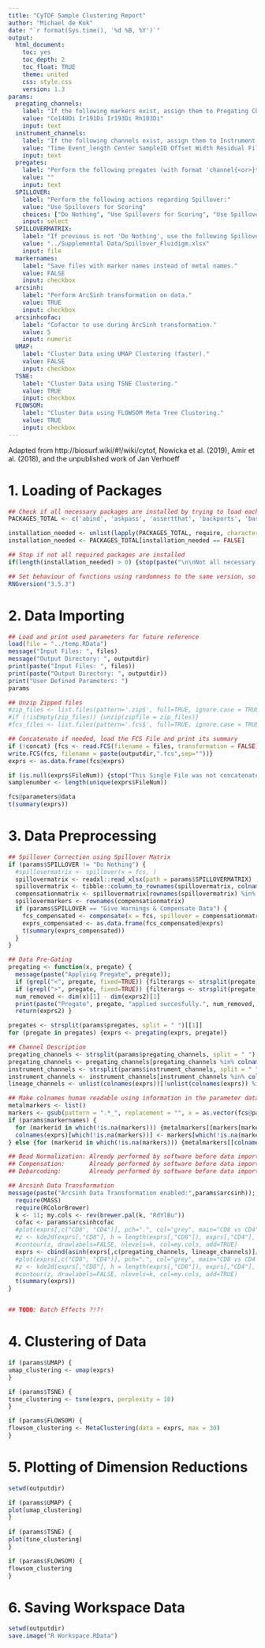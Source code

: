 ---
title: "CyTOF Sample Clustering Report"
author: "Michael de Kok"
date: "`r format(Sys.time(), '%d %B, %Y')`"
output:
  html_document:
    toc: yes
    toc_depth: 2
    toc_float: TRUE
    theme: united
    css: style.css
    version: 1.3
params:
  pregating_channels:
    label: "If the following markers exist, assign them to Pregating Channels and do not plot/score them. Seperated by spaces."
    value: "Ce140Di Ir191Di Ir193Di Rh103Di"
    input: text
  instrument_channels:
    label: "If the following channels exist, assign them to Instrument Channels and do not plot/score them. Sperated by spaces."
    value: "Time Event_length Center SampleID Offset Width Residual FileNum"
    input: text
  pregates:
    label: "Perform the following pregates (with format 'channel{<or>}threshold'). Seperated by spaces."
    value: ""
    input: text
  SPILLOVER:
    label: "Perform the following actions regarding Spillover:"
    value: "Use Spillovers for Scoring"
    choices: ["Do Nothing", "Use Spillovers for Scoring", "Use Spillovers for Scoring & Compensate Data in Graphs"]
    input: select
  SPILLOVERMATRIX:
    label: "If previous is not 'Do Nothing', use the following Spillover Matrix file."
    value: "../Supplemental Data/Spillover_Fluidigm.xlsx"
    input: file
  markernames:
    label: "Save files with marker names instead of metal names."
    value: FALSE
    input: checkbox     
  arcsinh: 
    label: "Perform ArcSinh transformation on data."
    value: TRUE
    input: checkbox
  arcsinhcofac: 
    label: "Cofactor to use during ArcSinh transformation."
    value: 5
    input: numeric      
  UMAP:
    label: "Cluster Data using UMAP Clustering (faster)."
    value: FALSE
    input: checkbox     
  TSNE: 
    label: "Cluster Data using TSNE Clustering."
    value: TRUE
    input: checkbox
  FLOWSOM: 
    label: "Cluster Data using FLOWSOM Meta Tree Clustering."
    value: TRUE
    input: checkbox  
---

Adapted from http://biosurf.wiki/#!/wiki/cytof, Nowicka et al. (2019), Amir et al. (2018), and the unpublished work of Jan Verhoeff

# 1. Loading of Packages

```{r packages, echo = TRUE, results='hide', message=FALSE}

## Check if all necessary packages are installed by trying to load each
PACKAGES_TOTAL <- c('abind', 'askpass', 'assertthat', 'backports', 'base64enc', 'beachmat', 'beeswarm', 'BH', 'Biobase', 'BiocGenerics', 'BiocInstaller', 'BiocNeighbors', 'BiocParallel', 'BiocSingular', 'bitops', 'brew', 'callr', 'car', 'carData', 'CATALYST', 'caTools', 'cellranger', 'circlize', 'cli', 'clipr', 'clisymbols', 'clue', 'colorspace', 'colourpicker', 'colorRamps', 'commonmark', 'ComplexHeatmap', 'ConsensusClusterPlus', 'corpcor', 'covr', 'crayon', 'crosstalk', 'curl', 'cydar', 'cytofCore', 'cytofkit', 'cytolib', 'cytutils', 'data.table', 'DelayedArray', 'DelayedMatrixStats', 'DEoptimR', 'desc', 'destiny', 'devtools', 'digest', 'doParallel', 'dotCall64', 'dplyr', 'drc', 'DT', 'e1071', 'edgeR', 'ellipsis', 'evaluate', 'fansi', 'fastmap', 'fields', 'flowCL', 'flowCore', 'flowDensity', 'FlowSOM', 'flowUtils', 'flowViz', 'flowWorkspace', 'forcats', 'foreach', 'formatR', 'fs', 'futile.logger', 'futile.options', 'gdata', 'GenomeInfoDb', 'GenomeInfoDbData', 'GenomicRanges', 'GEOmap', 'GetoptLong', 'ggbeeswarm', 'ggplot2', 'ggrepel', 'ggridges', 'ggthemes', 'gh', 'git2r', 'GlobalOptions', 'glue', 'gplots', 'graph', 'gridBase', 'gridExtra', 'gtable', 'gtools', 'haven', 'HDF5Array', 'hexbin', 'highr', 'hms', 'htmltools', 'htmlwidgets', 'httpuv', 'httr', 'IDPmisc', 'igraph', 'ini', 'installr', 'IRanges', 'irlba', 'iterators', 'jsonlite', 'knitr', 'kableExtra', 'kohonen', 'labeling', 'laeken', 'lambda.r', 'later', 'latticeExtra', 'lazyeval', 'lifecycle', 'limma', 'lme4', 'lmtest', 'locfit', 'magrittr', 'maps', 'maptools', 'markdown', 'MASS', 'MatrixModels', 'matrixStats', 'MBA', 'MEM', 'memoise', 'mime', 'miniUI', 'minqa', 'miscTools', 'multcomp', 'munsell', 'mvtnorm', 'ncdfFlow', 'nloptr', 'nnls', 'openssl', 'openxlsx', 'pbkrtest', 'pcaPP', 'pdist', 'permute', 'pheatmap', 'pillar', 'pkgbuild', 'pkgconfig', 'pkgload', 'plogr', 'plotly', 'plotrix', 'plyr', 'png', 'praise', 'prettyunits', 'processx', 'progress', 'promises', 'proxy', 'ps', 'purrr', 'quantreg', 'R6', 'Radviz', 'ranger', 'RANN', 'RBGL', 'rcmdcheck', 'RColorBrewer', 'Rcpp', 'RcppAnnoy', 'RcppArmadillo', 'RcppEigen', 'RcppHNSW', 'RcppParallel', 'RCurl', 'readr', 'readxl', 'rematch', 'remotes', 'reshape2', 'rex', 'RFOC', 'rgeos', 'Rgraphviz', 'rhdf5', 'Rhdf5lib', 'rio', 'rjson', 'rlang', 'rmarkdown', 'robustbase', 'roxygen2', 'Rphenograph', 'RPMG', 'rprojroot', 'RProtoBufLib', 'rrcov', 'RSEIS', 'rstudioapi', 'rsvd', 'Rtsne', 'RUnit', 'rversions', 'Rwave', 'S4Vectors', 'sandwich', 'scales', 'scater', 'scatterplot3d', 'sessioninfo', 'shape', 'shiny', 'shinyBS', 'shinydashboard', 'shinyFiles', 'shinyjs', 'SingleCellExperiment', 'smoother', 'snow', 'sourcetools', 'sp', 'spam', 'SPARQL', 'SparseM', 'splancs', 'statmod', 'stringi', 'stringr', 'SummarizedExperiment', 'sys', 'testthat', 'TH.data', 'tibble', 'tidyr', 'tidyselect', 'tinytex', 'tsne', 'TTR', 'usethis', 'utf8', 'vcd', 'vctrs', 'vegan', 'VGAM', 'VIM', 'vipor', 'viridis', 'viridisLite', 'whisker', 'withr', 'xfun', 'XML', 'xml2', 'xopen', 'xtable', 'xts', 'XVector', 'yaml', 'zeallot', 'zip', 'zlibbioc', 'zoo')

installation_needed <- unlist(lapply(PACKAGES_TOTAL, require, character.only = TRUE, quietly = TRUE))
installation_needed <- PACKAGES_TOTAL[installation_needed == FALSE]

## Stop if not all required packages are installed
if(length(installation_needed) > 0) {stop(paste("\n\nNot all necessary packages are installed! Run the Installation Executable or contact the author. The following packages are missing:", paste(installation_needed, collapse = ", ")))}

## Set behaviour of functions using randomness to the same version, so results are the same regardless of R version
RNGversion("3.5.3")

```

# 2. Data Importing

```{r import, message = FALSE}

## Load and print used parameters for future reference
load(file = "../temp.RData")
message("Input Files: ", files)
message("Output Directory: ", outputdir)
print(paste("Input Files: ", files))
print(paste("Output Directory: ", outputdir))
print("User Defined Parameters: ")
params

## Unzip Zipped files
#zip_files <- list.files(pattern='.zip$', full=TRUE, ignore.case = TRUE)
#if (!isEmpty(zip_files)) {unzip(zipfile = zip_files)}
#fcs_files <- list.files(pattern='.fcs$', full=TRUE, ignore.case = TRUE)

## Concatenate if needed, load the FCS File and print its summary
if (!concat) {fcs <- read.FCS(filename = files, transformation = FALSE)} else {fcs <- concatFCS(x = files, file_num = TRUE)
write.FCS(fcs, filename = paste(outputdir,".fcs",sep=""))}
exprs <- as.data.frame(fcs@exprs)

if (is.null(exprs$FileNum)) {stop("This Single File was not concatenated using this Script! Please re-concatenate your file using this script.")}
samplenumber <- length(unique(exprs$FileNum))

fcs@parameters@data
t(summary(exprs))

```

# 3. Data Preprocessing

```{r preprocessing}

## Spillover Correction using Spillover Matrix 
if (params$SPILLOVER != "Do Nothing") {
  #spillovermatrix <- spillover(x = fcs, )
  spillovermatrix <- readxl::read_xlsx(path = params$SPILLOVERMATRIX)
  spillovermatrix <- tibble::column_to_rownames(spillovermatrix, colnames(spillovermatrix)[1])
  compensationmatrix <- spillovermatrix[rownames(spillovermatrix) %in% colnames(fcs@exprs), colnames(spillovermatrix) %in% colnames(fcs@exprs)]
  spillovermarkers <- rownames(compensationmatrix)  
  if (params$SPILLOVER == "Give Warnings & Compensate Data") {
    fcs_compensated <- compensate(x = fcs, spillover = compensationmatrix)
    exprs_compensated <- as.data.frame(fcs_compensated@exprs)
    t(summary(exprs_compensated))
  }
}

## Data Pre-Gating
pregating <- function(x, pregate) {
  message(paste("Applying Pregate", pregate));
  if (grepl("<", pregate, fixed=TRUE)) {filterargs <- strsplit(pregate, split = "<")[[1]]; exprs2 <- dplyr::filter(x, filterargs[1] < as.numeric(filterargs[2]) ) };
  if (grepl(">", pregate, fixed=TRUE)) {filterargs <- strsplit(pregate, split = ">")[[1]]; exprs2 <- dplyr::filter(x, filterargs[1] > as.numeric(filterargs[2]) ) };
  num_removed <- dim(x)[1] - dim(exprs2)[1] 
  print(paste("Pregate", pregate, "applied succesfully.", num_removed, "cells have been filtered out.")) 
  return(exprs2) }

pregates <- strsplit(params$pregates, split = " ")[[1]] 
for (pregate in pregates) {exprs <- pregating(exprs, pregate)}

## Channel Description
pregating_channels <- strsplit(params$pregating_channels, split = " ")[[1]]
pregating_channels <- pregating_channels[pregating_channels %in% colnames(exprs)]
instrument_channels <- strsplit(params$instrument_channels, split = " ")[[1]]
instrument_channels <- instrument_channels[instrument_channels %in% colnames(exprs)]
lineage_channels <- unlist(colnames(exprs))[!unlist(colnames(exprs)) %in% c(pregating_channels,instrument_channels)]

## Make colnames human readable using information in the parameter data slot
metalmarkers <- list()
markers <- gsub(pattern = ".*_", replacement = "", x = as.vector(fcs@parameters@data$desc));
if (params$markernames) {
  for (markerid in which(!is.na(markers))) {metalmarkers[[markers[markerid]]] <- colnames(exprs)[markerid]}
  colnames(exprs)[which(!is.na(markers))] <- markers[which(!is.na(markers))]
} else {for (markerid in which(!is.na(markers))) {metalmarkers[[colnames(exprs)[markerid]]] <- markers[markerid]}}

## Bead Normalization: Already performed by software before data import
## Compensation:       Already performed by software before data import
## Debarcoding:        Already performed by software before data import

## Arcsinh Data Transformation
message(paste("Arcsinh Data Transformation enabled:",params$arcsinh)); if (params$arcsinh) {
  require(MASS)
  require(RColorBrewer)
  k <- 11; my.cols <- rev(brewer.pal(k, "RdYlBu"))
  cofac <- params$arcsinhcofac
  #plot(exprs[,c("CD8", "CD4")], pch=".", col="grey", main="CD8 vs CD4")
  #z <- kde2d(exprs[,"CD8"], h = length(exprs[,"CD8"]), exprs[,"CD4"], n=50)
  #contour(z, drawlabels=FALSE, nlevels=k, col=my.cols, add=TRUE)
  exprs <- cbind(asinh(exprs[,c(pregating_channels, lineage_channels)]/cofac), exprs[,instrument_channels])
  #plot(exprs[,c("CD8", "CD4")], pch=".", col="grey", main="CD8 vs CD4 (transformed counts)")
  #z <- kde2d(exprs[,"CD8"], h = length(exprs[,"CD8"]), exprs[,"CD4"], n=50)
  #contour(z, drawlabels=FALSE, nlevels=k, col=my.cols, add=TRUE)
  t(summary(exprs))
}


## TODO: Batch Effects ?!?!
```

# 4. Clustering of Data

```{r clustering}

if (params$UMAP) {
umap_clustering <- umap(exprs)
}

if (params$TSNE) {
tsne_clustering <- tsne(exprs, perplexity = 10)
}

if (params$FLOWSOM) {
flowsom_clustering <- MetaClustering(data = exprs, max = 30)
}

```

# 5. Plotting of Dimension Reductions

```{r plotting}

setwd(outputdir)

if (params$UMAP) {
plot(umap_clustering)
}
  
if (params$TSNE) {
plot(tsne_clustering)
}

if (params$FLOWSOM) {
flowsom_clustering 
}

```

# 6. Saving Workspace Data

```{r saving}

setwd(outputdir)
save.image("R Workspace.RData")

```